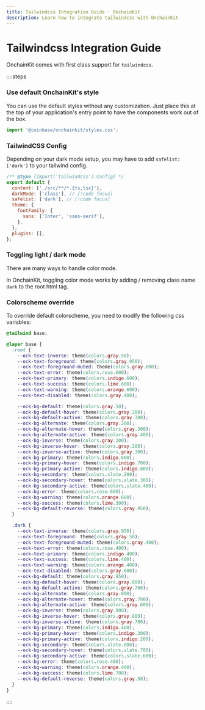 ```yaml
---
title: Tailwindcss Integration Guide · OnchainKit
description: Learn how to integrate tailwindcss with OnchainKit
---
```


# Tailwindcss Integration Guide

OnchainKit comes with first class support for `tailwindcss`.

::::steps

### Use default OnchainKit's style

You can use the default styles without any customization.
Just place this at the top of your application's entry point to have the components work out of the box.

```javascript
import '@coinbase/onchainkit/styles.css';
```

### TailwindCSS Config

Depending on your dark mode setup, you may have to add `safelist: ['dark']` to your tailwind config.

```javascript title="tailwind.config.js"
/** @type {import('tailwindcss').Config} */
export default {
  content: ['./src/**/*.{ts,tsx}'],
  darkMode: ['class'], // [!code focus]
  safelist: ['dark'], // [!code focus]
  theme: {
    fontFamily: {
      sans: ['Inter', 'sans-serif'],
    },
  },
  plugins: [],
};
```

### Toggling light / dark mode

There are many ways to handle color mode.

In OnchainKit, toggling color mode works by adding / removing class name `dark` to the root html tag.

### Colorscheme override

To override default colorscheme, you need to modify the following css variables:

```css
@tailwind base;

@layer base {
  :root {
    --ock-text-inverse: theme(colors.gray.50);
    --ock-text-foreground: theme(colors.gray.950);
    --ock-text-foreground-muted: theme(colors.gray.600);
    --ock-text-error: theme(colors.rose.600);
    --ock-text-primary: theme(colors.indigo.600);
    --ock-text-success: theme(colors.lime.600);
    --ock-text-warning: theme(colors.orange.600);
    --ock-text-disabled: theme(colors.gray.400);

    --ock-bg-default: theme(colors.gray.50);
    --ock-bg-default-hover: theme(colors.gray.200);
    --ock-bg-default-active: theme(colors.gray.300);
    --ock-bg-alternate: theme(colors.gray.200);
    --ock-bg-alternate-hover: theme(colors.gray.300);
    --ock-bg-alternate-active: theme(colors.gray.400);
    --ock-bg-inverse: theme(colors.gray.100);
    --ock-bg-inverse-hover: theme(colors.gray.200);
    --ock-bg-inverse-active: theme(colors.gray.300);
    --ock-bg-primary: theme(colors.indigo.600);
    --ock-bg-primary-hover: theme(colors.indigo.700);
    --ock-bg-primary-active: theme(colors.indigo.800);
    --ock-bg-secondary: theme(colors.slate.200);
    --ock-bg-secondary-hover: theme(colors.slate.300);
    --ock-bg-secondary-active: theme(colors.slate.400);
    --ock-bg-error: theme(colors.rose.600);
    --ock-bg-warning: theme(colors.orange.600);
    --ock-bg-success: theme(colors.lime.300);
    --ock-bg-default-reverse: theme(colors.gray.950);
  }

  .dark {
    --ock-text-inverse: theme(colors.gray.950);
    --ock-text-foreground: theme(colors.gray.50);
    --ock-text-foreground-muted: theme(colors.gray.400);
    --ock-text-error: theme(colors.rose.400);
    --ock-text-primary: theme(colors.indigo.400);
    --ock-text-success: theme(colors.lime.400);
    --ock-text-warning: theme(colors.orange.400);
    --ock-text-disabled: theme(colors.gray.600);
    --ock-bg-default: theme(colors.gray.950);
    --ock-bg-default-hover: theme(colors.gray.800);
    --ock-bg-default-active: theme(colors.gray.700);
    --ock-bg-alternate: theme(colors.gray.800);
    --ock-bg-alternate-hover: theme(colors.gray.700);
    --ock-bg-alternate-active: theme(colors.gray.600);
    --ock-bg-inverse: theme(colors.gray.900);
    --ock-bg-inverse-hover: theme(colors.gray.800);
    --ock-bg-inverse-active: theme(colors.gray.700);
    --ock-bg-primary: theme(colors.indigo.400);
    --ock-bg-primary-hover: theme(colors.indigo.300);
    --ock-bg-primary-active: theme(colors.indigo.200);
    --ock-bg-secondary: theme(colors.slate.800);
    --ock-bg-secondary-hover: theme(colors.slate.700);
    --ock-bg-secondary-active: theme(colors.slate.600);
    --ock-bg-error: theme(colors.rose.400);
    --ock-bg-warning: theme(colors.orange.400);
    --ock-bg-success: theme(colors.lime.700);
    --ock-bg-default-reverse: theme(colors.gray.50);
  }
}
```

::::

